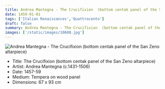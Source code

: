 ```yaml
---
title: Andrea Mantegna - The Crucifixion  (bottom centak panel of the San Zeno altarpiece)
date: 1459-01-01
tags: ['Italian Renaissances','Quattrocento']
draft: false
summary: Andrea Mantegna - The Crucifixion  (bottom centak panel of the San Zeno altarpiece)
images: ['/static/images/10608.jpg']
---
```


![Andrea Mantegna - The Crucifixion  (bottom centak panel of the San Zeno altarpiece)](/static/images/10608.jpg)

* Title: The Crucifixion  (bottom centak panel of the San Zeno altarpiece)
* Artist: Andrea Mantegna (c.1431-1506)
* Date: 1457-59
* Medium: Tempera on wood panel
* Dimensions: 67 x 93 cm


